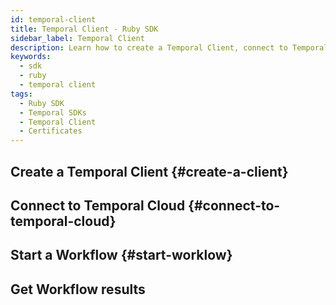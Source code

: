 ```yaml
---
id: temporal-client
title: Temporal Client - Ruby SDK
sidebar_label: Temporal Client
description: Learn how to create a Temporal Client, connect to Temporal Cloud, start a Workflow, and get Workflow results using the Temporal Ruby SDK.
keywords:
  - sdk
  - ruby
  - temporal client
tags:
  - Ruby SDK
  - Temporal SDKs
  - Temporal Client
  - Certificates
---
```


## Create a Temporal Client {#create-a-client}
<!-- CONTENT-->

## Connect to Temporal Cloud {#connect-to-temporal-cloud}
<!-- CONTENT-->

## Start a Workflow {#start-worklow}
<!-- CONTENT-->
<!-- Call out setting Task Queue and Workflow Id-->

## Get Workflow results
<!-- CONTENT-->